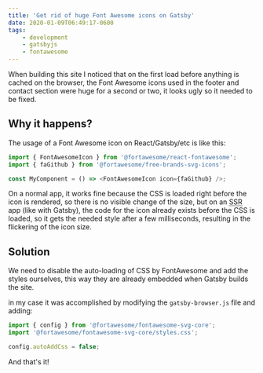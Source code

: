 ```yaml
---
title: 'Get rid of huge Font Awesome icons on Gatsby'
date: 2020-01-09T06:49:17-0600
tags: 
    - development
    - gatsbyjs
    - fontawesome
---
```


When building this site I noticed that on the first load before anything is cached on the browser, the Font Awesome icons used in the footer and contact section were huge for a second or two, it looks ugly so it needed to be fixed.

## Why it happens?

The usage of a Font Awesome icon on React/Gatsby/etc is like this:

```javascript
import { FontAwesomeIcon } from '@fortawesome/react-fontawesome';
import { faGithub } from '@fortawesome/free-brands-svg-icons';

const MyComponent = () => <FontAwesomeIcon icon={faGithub} />;
```

On a normal app, it works fine because the CSS is loaded right before the icon is rendered, so there is no visible change of the size, but on an <abbr title="Server Side Rendering">SSR</abbr> app (like with Gatsby), the code for the icon already exists before the CSS is loaded, so it gets the needed style after a few milliseconds, resulting in the flickering of the icon size.

## Solution

We need to disable the auto-loading of CSS by FontAwesome and add the styles ourselves, this way they are already embedded when Gatsby builds the site.

in my case it was accomplished by modifying the `gatsby-browser.js` file and adding:

```javascript gatsby-browser.js
import { config } from '@fortawesome/fontawesome-svg-core';
import '@fortawesome/fontawesome-svg-core/styles.css';

config.autoAddCss = false;
```

And that's it!
